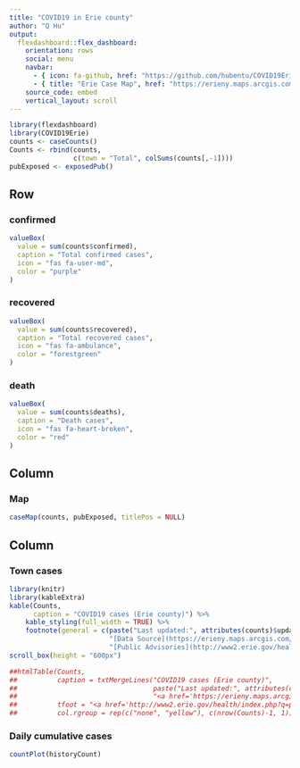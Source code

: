 ```yaml
---
title: "COVID19 in Erie county"
author: "Q Hu"
output: 
  flexdashboard::flex_dashboard:
    orientation: rows
    social: menu
    navbar:
      - { icon: fa-github, href: "https://github.com/hubentu/COVID19Erie"}
      - { title: "Erie Case Map", href: "https://erieny.maps.arcgis.com/apps/opsdashboard/index.html#/dd7f1c0c352e4192ab162a1dfadc58e1"}
    source_code: embed
    vertical_layout: scroll
---
```


```r
library(flexdashboard)
library(COVID19Erie)
counts <- caseCounts()
Counts <- rbind(counts,
                c(town = "Total", colSums(counts[,-1])))
pubExposed <- exposedPub()
```

<!-- Report -->
<!-- ======================================================================= -->

Row {data-width=400}
-----------------------------------------------------------------------

### confirmed {.value-box}

```r
valueBox(
  value = sum(counts$confirmed),
  caption = "Total confirmed cases",
  icon = "fas fa-user-md",
  color = "purple"
)
```


### recovered {.value-box}

```r
valueBox(
  value = sum(counts$recovered),
  caption = "Total recovered cases",
  icon = "fas fa-ambulance",
  color = "forestgreen"
)
```

### death {.value-box}

```r
valueBox(
  value = sum(counts$deaths),
  caption = "Death cases",
  icon = "fas fa-heart-broken",
  color = "red"
)
```


Column {data-height=800}
-----------------------------------------------------------------------
    
### Map
    
```r
caseMap(counts, pubExposed, titlePos = NULL)
```
   
Column {data-height=600}
----------------------------------------------------------------------

### Town cases

```r
library(knitr)
library(kableExtra)
kable(Counts,
      caption = "COVID19 cases (Erie county)") %>%
    kable_styling(full_width = TRUE) %>% 
    footnote(general = c(paste("Last updated:", attributes(counts)$update.time),
                         "[Data Source](https://erieny.maps.arcgis.com/apps/opsdashboard/index.html#/dd7f1c0c352e4192ab162a1dfadc58e1)",
                         "[Public Advisories](http://www2.erie.gov/health/index.php?q=public-advisories)")) %>%
scroll_box(height = "600px")

##htmlTable(Counts,
##          caption = txtMergeLines("COVID19 cases (Erie county)",
##                                  paste("Last updated:", attributes(counts)$update.time),
##                                  "<a href='https://erieny.maps.arcgis.com/apps/opsdashboard/index.html#/dd7f1c0c352e4192ab162a1dfadc58e1'>Data Source</a>"),
##          tfoot = "<a href='http://www2.erie.gov/health/index.php?q=public-advisories'>Public Advisories</a>",
##          col.rgroup = rep(c("none", "yellow"), c(nrow(Counts)-1, 1)))
```

### Daily cumulative cases
```r
countPlot(historyCount)
```
